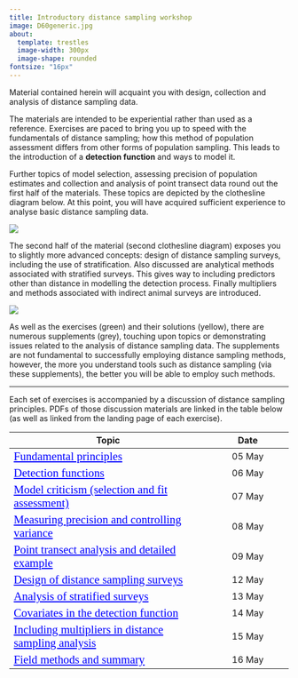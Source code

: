 ```yaml
---
title: Introductory distance sampling workshop
image: D60generic.jpg
about: 
  template: trestles
  image-width: 300px
  image-shape: rounded
fontsize: "16px"
---
```



<style>

a:link {
  color: blue;
  font-family: verdana;
  font-size: 130%;
}
a:visited {
  color: red;
  font-family: verdana;
  font-size: 100%;
}

</style>

Material contained herein will acquaint you with design, collection and analysis of distance sampling data.

The materials are intended to be experiential rather than used as a reference. Exercises are paced to bring you up to speed with the fundamentals of distance sampling; how this method of population assessment differs from other forms of population sampling. This leads to the introduction of a **detection function** and ways to model it.

Further topics of model selection, assessing precision of population estimates and collection and analysis of point transect data round out the first half of the materials. These topics are depicted by the clothesline diagram below. At this point, you will have acquired sufficient experience to analyse basic distance sampling data.

::: column-body-outset
![](ericline1.svg)
:::

The second half of the material (second clothesline diagram) exposes you to slightly more advanced concepts: design of distance sampling surveys, including the use of stratification. Also discussed are analytical methods associated with stratified surveys. This gives way to including predictors other than distance in modelling the detection process. Finally multipliers and methods associated with indirect animal surveys are introduced.

::: column-body-outset
![](wkshp-part2.svg)
:::

As well as the exercises (green) and their solutions (yellow), there are numerous supplements (grey), touching upon topics or demonstrating issues related to the analysis of distance sampling data. The supplements are not fundamental to successfully employing distance sampling methods, however, the more you understand tools such as distance sampling (via these supplements), the better you will be able to employ such methods.

------------------------------------------------------------------------

Each set of exercises is accompanied by a discussion of distance sampling principles. PDFs of those discussion materials are linked in the table below (as well as linked from the landing page of each exercise).

| Topic                                                                              |    Date    |
|---------------------------------------------------|:-------------------:|
| [Fundamental principles](/lectures/BlockA-22.pdf)                              | 05 May |
| [Detection functions](/lectures/BlockB-22.pdf)                                 | 06 May |
| [Model criticism (selection and fit assessment)](/lectures/BlockC-22.pdf)      | 07 May |
| [Measuring precision and controlling variance](/lectures/BlockD-22.pdf)        | 08 May |
| [Point transect analysis and detailed example](/lectures/BlockE-22.pdf)        | 09 May |
| [Design of distance sampling surveys](/lectures/BlockF-22.pdf)                 | 12 May |
| [Analysis of stratified surveys](/lectures/BlockG-22.pdf)                      | 13 May |
| [Covariates in the detection function](/lectures/BlockH-22.pdf)                | 14 May |
| [Including multipliers in distance sampling analysis](/lectures/BlockI-22.pdf) | 15 May |
| [Field methods and summary](/lectures/BlockJ-22.pdf)                           | 16 May |
